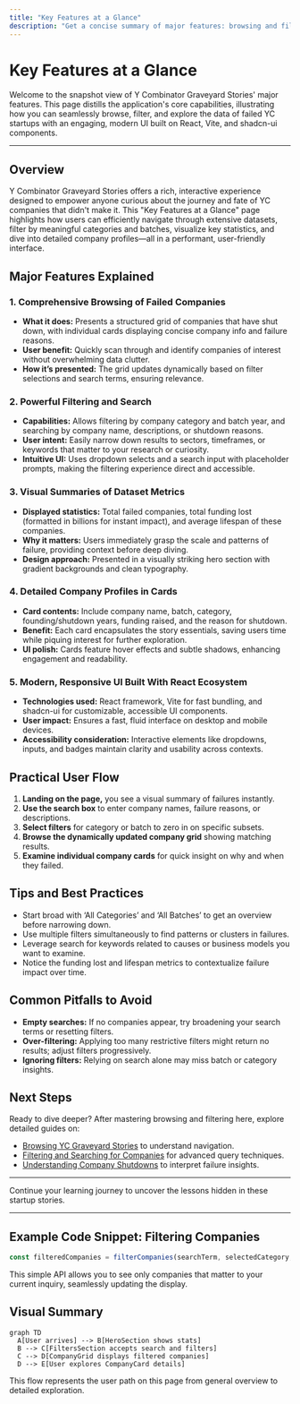```yaml
---
title: "Key Features at a Glance"
description: "Get a concise summary of major features: browsing and filtering dead company data, visual summaries, batch/category filters, company profile details, and usage of modern UI technologies like React, Vite, and shadcn-ui."
---
```


# Key Features at a Glance

Welcome to the snapshot view of Y Combinator Graveyard Stories' major features. This page distills the application's core capabilities, illustrating how you can seamlessly browse, filter, and explore the data of failed YC startups with an engaging, modern UI built on React, Vite, and shadcn-ui components.

---

## Overview

Y Combinator Graveyard Stories offers a rich, interactive experience designed to empower anyone curious about the journey and fate of YC companies that didn't make it. This "Key Features at a Glance" page highlights how users can efficiently navigate through extensive datasets, filter by meaningful categories and batches, visualize key statistics, and dive into detailed company profiles—all in a performant, user-friendly interface.

## Major Features Explained

### 1. Comprehensive Browsing of Failed Companies

- **What it does:** Presents a structured grid of companies that have shut down, with individual cards displaying concise company info and failure reasons.
- **User benefit:** Quickly scan through and identify companies of interest without overwhelming data clutter.
- **How it’s presented:** The grid updates dynamically based on filter selections and search terms, ensuring relevance.

### 2. Powerful Filtering and Search

- **Capabilities:** Allows filtering by company category and batch year, and searching by company name, descriptions, or shutdown reasons.
- **User intent:** Easily narrow down results to sectors, timeframes, or keywords that matter to your research or curiosity.
- **Intuitive UI:** Uses dropdown selects and a search input with placeholder prompts, making the filtering experience direct and accessible.

### 3. Visual Summaries of Dataset Metrics

- **Displayed statistics:** Total failed companies, total funding lost (formatted in billions for instant impact), and average lifespan of these companies.
- **Why it matters:** Users immediately grasp the scale and patterns of failure, providing context before deep diving.
- **Design approach:** Presented in a visually striking hero section with gradient backgrounds and clean typography.

### 4. Detailed Company Profiles in Cards

- **Card contents:** Include company name, batch, category, founding/shutdown years, funding raised, and the reason for shutdown.
- **Benefit:** Each card encapsulates the story essentials, saving users time while piquing interest for further exploration.
- **UI polish:** Cards feature hover effects and subtle shadows, enhancing engagement and readability.

### 5. Modern, Responsive UI Built With React Ecosystem

- **Technologies used:** React framework, Vite for fast bundling, and shadcn-ui for customizable, accessible UI components.
- **User impact:** Ensures a fast, fluid interface on desktop and mobile devices.
- **Accessibility consideration:** Interactive elements like dropdowns, inputs, and badges maintain clarity and usability across contexts.

## Practical User Flow

1. **Landing on the page,** you see a visual summary of failures instantly.
2. **Use the search box** to enter company names, failure reasons, or descriptions.
3. **Select filters** for category or batch to zero in on specific subsets.
4. **Browse the dynamically updated company grid** showing matching results.
5. **Examine individual company cards** for quick insight on why and when they failed.

## Tips and Best Practices

- Start broad with ‘All Categories’ and ‘All Batches’ to get an overview before narrowing down.
- Use multiple filters simultaneously to find patterns or clusters in failures.
- Leverage search for keywords related to causes or business models you want to examine.
- Notice the funding lost and lifespan metrics to contextualize failure impact over time.

## Common Pitfalls to Avoid

- **Empty searches:** If no companies appear, try broadening your search terms or resetting filters.
- **Over-filtering:** Applying too many restrictive filters might return no results; adjust filters progressively.
- **Ignoring filters:** Relying on search alone may miss batch or category insights.

## Next Steps

Ready to dive deeper? After mastering browsing and filtering here, explore detailed guides on:

- [Browsing YC Graveyard Stories](/guides/core-workflows/browse-companies) to understand navigation.
- [Filtering and Searching for Companies](/guides/core-workflows/filter-search) for advanced query techniques.
- [Understanding Company Shutdowns](/guides/core-workflows/reading-stories) to interpret failure insights.

---

Continue your learning journey to uncover the lessons hidden in these startup stories.

---

## Example Code Snippet: Filtering Companies

```typescript
const filteredCompanies = filterCompanies(searchTerm, selectedCategory, selectedBatch);
```

This simple API allows you to see only companies that matter to your current inquiry, seamlessly updating the display.

## Visual Summary

```mermaid
graph TD
  A[User arrives] --> B[HeroSection shows stats]
  B --> C[FiltersSection accepts search and filters]
  C --> D[CompanyGrid displays filtered companies]
  D --> E[User explores CompanyCard details]
```

This flow represents the user path on this page from general overview to detailed exploration.
